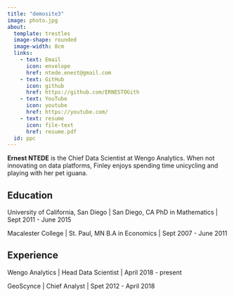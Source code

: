 ```yaml
---
title: "demosite3"
image: photo.jpg
about: 
  template: trestles
  image-shape: rounded
  image-width: 8cm
  links: 
    - text: Email
      icon: envelope
      href: ntede.enest@gmail.com
    - text: GitHub
      icon: github
      href: https://github.com/ERNESTOGith
    - text: YouTube
      icon: youtube
      href: https://youtube.com/
    - text: resume
      icon: file-text
      href: resume.pdf
  id: ppc
---
```


**Ernest NTEDE** is the Chief Data Scientist at Wengo Analytics. When not innovating on data platforms, Finley enjoys spending time unicycling and playing with her pet iguana.

## Education

University of California, San Diego \| San Diego, CA PhD in Mathematics \| Sept 2011 - June 2015

Macalester College \| St. Paul, MN B.A in Economics \| Sept 2007 - June 2011

## Experience

Wengo Analytics \| Head Data Scientist \| April 2018 - present

GeoScynce \| Chief Analyst \| Spet 2012 - April 2018
